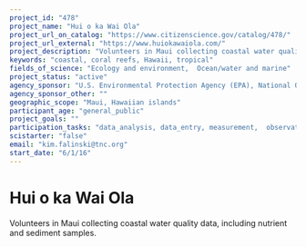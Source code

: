```yaml
---
project_id: "478"
project_name: "Hui o ka Wai Ola"
project_url_on_catalog: "https://www.citizenscience.gov/catalog/478/"
project_url_external: "https://www.huiokawaiola.com/"
project_description: "Volunteers in Maui collecting coastal water quality data, including nutrient and sediment samples."
keywords: "coastal, coral reefs, Hawaii, tropical"
fields_of_science: "Ecology and environment,  Ocean/water and marine"
project_status: "active"
agency_sponsor: "U.S. Environmental Protection Agency (EPA), National Oceanic and Atmospheric Administration (NOAA)"
agency_sponsor_other: ""
geographic_scope: "Maui, Hawaiian islands"
participant_age: "general_public"
project_goals: ""
participation_tasks: "data_analysis, data_entry, measurement,  observation, sample_analysis, site_selection_description, specimen_sample_collection"
scistarter: "false"
email: "kim.falinski@tnc.org"
start_date: "6/1/16"
---
```


# Hui o ka Wai Ola

Volunteers in Maui collecting coastal water quality data, including nutrient and sediment samples.
